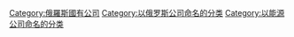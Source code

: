 [[Category:俄羅斯國有公司|Category:俄羅斯國有公司]]
[[Category:以俄罗斯公司命名的分类|Category:以俄罗斯公司命名的分类]]
[[Category:以能源公司命名的分类|Category:以能源公司命名的分类]]